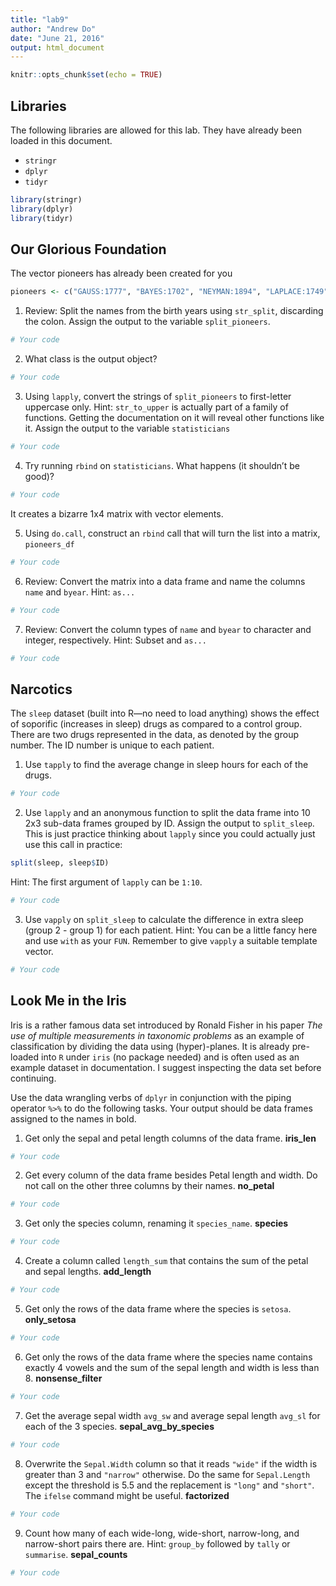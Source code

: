 ---
title: "lab9"
author: "Andrew Do"
date: "June 21, 2016"
output: html_document
---

```{r setup, include=FALSE}
knitr::opts_chunk$set(echo = TRUE)
```

## Libraries

The following libraries are allowed for this lab.  They have already been loaded in this document.

* `stringr`
* `dplyr`
* `tidyr`

```{r, include = FALSE}
library(stringr)
library(dplyr)
library(tidyr)
```


## Our Glorious Foundation

The vector pioneers has already been created for you
```{r}
pioneers <- c("GAUSS:1777", "BAYES:1702", "NEYMAN:1894", "LAPLACE:1749")
```

1.  Review: Split the names from the birth years using `str_split`, discarding the colon.  Assign the output to the variable `split_pioneers`.
```{r}
# Your code
```

2.  What class is the output object?
```{r}
# Your code
```

3.  Using `lapply`, convert the strings of `split_pioneers` to first-letter uppercase only.  Hint: `str_to_upper` is actually part of a family of functions.  Getting the documentation on it will reveal other functions like it.  Assign the output to the variable `statisticians`
```{r}
# Your code
```

4.  Try running `rbind` on `statisticians`.  What happens (it shouldn't be good)?
```{r}
# Your code
```
It creates a bizarre 1x4 matrix with vector elements.

5.  Using `do.call`, construct an `rbind` call that will turn the list into a matrix, `pioneers_df`
```{r}
# Your code
```

6.  Review: Convert the matrix into a data frame and name the columns `name` and `byear`.  Hint: `as...`
```{r}
# Your code
```

7.  Review: Convert the column types of `name` and `byear` to character and integer, respectively.  Hint: Subset and `as...` 
```{r}
# Your code
```

## Narcotics

The `sleep` dataset (built into R---no need to load anything) shows the effect of soporific (increases in sleep) drugs as compared to a control group.  There are two drugs represented in the data, as denoted by the group number.  The ID number is unique to each patient.

1.  Use `tapply` to find the average change in sleep hours for each of the drugs.
```{r}
# Your code
```

2.  Use `lapply` and an anonymous function to split the data frame into 10 2x3 sub-data frames grouped by ID.  Assign the output to `split_sleep`.  This is just practice thinking about `lapply` since you could actually just use this call in practice:
```{r, eval = F}
split(sleep, sleep$ID)
```

Hint: The first argument of `lapply` can be `1:10`.
```{r}
# Your code
```

3.  Use `vapply` on `split_sleep` to calculate the difference in extra sleep (group 2 - group 1) for each patient.  Hint: You can be a little fancy here and use `with` as your `FUN`.  Remember to give `vapply` a suitable template vector.
```{r}
# Your code
```

## Look Me in the Iris

Iris is a rather famous data set introduced by Ronald Fisher in his paper _The use of multiple measurements in taxonomic problems_ as an example of classification by dividing the data using (hyper)-planes.  It is already pre-loaded into `R` under `iris` (no package needed) and is often used as an example dataset in documentation.  I suggest inspecting the data set before continuing.

Use the data wrangling verbs of `dplyr` in conjunction with the piping operator `%>%` to do the following tasks.  Your output should be data frames assigned to the names in bold.

1.  Get only the sepal and petal length columns of the data frame.  __iris_len__
```{r}
# Your code
```
2.  Get every column of the data frame besides Petal length and width.  Do not call on the other three columns by their names.  __no_petal__
```{r}
# Your code
```
3.  Get only the species column, renaming it `species_name`.  __species__
```{r}
# Your code
```
4.  Create a column called `length_sum` that contains the sum of the petal and sepal lengths.  __add_length__
```{r}
# Your code
```
5.  Get only the rows of the data frame where the species is `setosa`. __only_setosa__
```{r}
# Your code
```
6.  Get only the rows of the data frame where the species name contains exactly 4 vowels and the sum of the sepal length and width is less than 8.  __nonsense_filter__
```{r}
# Your code
```
7.  Get the average sepal width `avg_sw` and average sepal length `avg_sl` for each of the 3 species.  __sepal_avg_by_species__
```{r}
# Your code
```
8.  Overwrite the `Sepal.Width` column so that it reads `"wide"` if the width is greater than 3 and `"narrow"` otherwise.  Do the same for `Sepal.Length` except the threshold is 5.5 and the replacement is `"long"` and `"short"`.  The `ifelse` command might be useful.  __factorized__
```{r}
# Your code
```
9.  Count how many of each wide-long, wide-short, narrow-long, and narrow-short pairs there are.  Hint: `group_by` followed by `tally` or `summarise`.  __sepal_counts__
```{r}
# Your code
```

